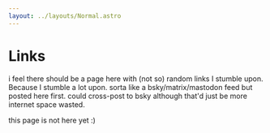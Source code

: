 ```yaml
---
layout: ../layouts/Normal.astro
---
```


<div class="Doc">

# Links

i feel there should be a page here with (not so) random links I stumble upon. Because I stumble a lot upon. sorta like a bsky/matrix/mastodon feed but posted here first. could cross-post to bsky although that'd just be more internet space wasted. 

this page is not here yet :)

</div>

<img src="/src/assets/original_bdb079ec7c4303bc576dabd531913c6f.jpg" alt="" />

